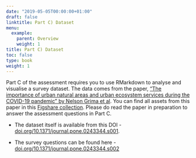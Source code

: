 ```yaml
---
date: "2019-05-05T00:00:00+01:00"
draft: false
linktitle: Part C) Dataset
menu:
  example:
    parent: Overview
    weight: 1
title: Part C) Dataset
toc: false
type: book
weight: 1
---
```


Part C of the assessment requires you to use RMarkdown to analyse and visualise a survey dataset. The data comes from the paper, ["The importance of urban natural areas and urban ecosystem services during the COVID-19 pandemic" by Nelson Grima et al](https://doi.org/10.1371/journal.pone.0243344). You can find all assets from this paper in this [Figshare collection](https://figshare.com/collections/The_importance_of_urban_natural_areas_and_urban_ecosystem_services_during_the_COVID-19_pandemic/5243706). Please do read the paper in preparation to answer the assessment questions in Part C.

- The dataset itself is available from this DOI - [doi.org/10.1371/journal.pone.0243344.s001](https://doi.org/10.1371/journal.pone.0243344.s001).

- The survey questions can be found here - [doi.org/10.1371/journal.pone.0243344.s002](https://doi.org/10.1371/journal.pone.0243344.s002)
